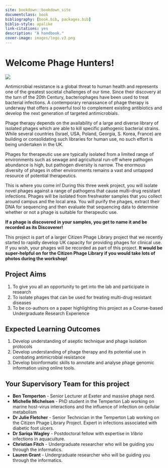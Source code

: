 ```yaml
--- 
site: bookdown::bookdown_site
documentclass: book
bibliography: [book.bib, packages.bib]
biblio-style: apalike
link-citations: yes
description: "A handbook."
cover-image: images/logo.v3.png
---
```


\pagebreak
# Welcome Phage Hunters! {-}

![](images/redford.png)


Antimicrobial resistance is a global threat to human health and represents one of the greatest societal challenges of our time. Since their discovery at the turn of the 20th Century, bacteriophages have been used to treat bacterial infections. A contemporary renaissance of phage therapy is underway that offers a powerful tool to complement existing antibiotics and develop the next generation of targeted antimicrobials. 

Phage therapy depends on the availability of a large and diverse library of isolated phages which are able to kill specific pathogenic bacterial strains. While several countries (Israel, USA, Poland, Georgia, S. Korea, France) are building or consolidating such libraries for human use, no such effort is being undertaken in the UK. 

Phages for therapeutic use are typically isolated from a limited range of environments such as sewage and agricultural run-off where pathogen abundance is high, but pathogen diversity is narrow. The enormous diversity of phages in other environments remains a vast and untapped resource of potential therapeutics. 

This is where you come in! During this three week project, you will isolate novel phages against a range of pathogens that cause multi-drug resistant infections. Phages will be isolated from freshwater samples that you collect around campus and the local area. You will purify the phages, extract their DNA for sequencing and then evaluate that sequencing data to determine whether or not a phage is suitable for therapeutic use.

__If a phage is discovered in your samples, you get to name it and be recorded as its Discoverer!__

This project is part of a larger Citizen Phage Library project that we recently started to rapidly develop UK capacity for providing phages for clinical use. If you wish, your phages will be recorded as part of this project. __It would be super-helpful on for the Citizen Phage Library if you would take lots of photos during the workshop!__

## Project Aims {-}

1. To give you all an opportunity to get into the lab and participate in research
2. To isolate phages that can be used for treating multi-drug resistant diseases
3. To be co-authors on a paper highlighting this project as a Course-based Undergraduate Research Experience

## Expected Learning Outcomes {-}

1. Develop understanding of aseptic technique and phage isolation protocols
2. Develop understanding of phage therapy and its potential use in combating antimicrobial resistance
3. Develop bioinformatic skills to annotate and analyse phage genomic information using online tools.

## Your Supervisory Team for this project {-}

* __Ben Temperton__ - Senior Lecturer at Exeter and massive phage nerd.
* __Michelle Michelsen__ - PhD student in the Temperton Lab working on marine host-virus interactions and the influence of infection on cellular metabolism
* __Dr Julie Fletcher__ - Senior Technician in the Temperton Lab working on the Citizen Phage Library Project. Expert in infections associated with diabetic foot ulcers.
* __Dr Sariqa Wagley__ - Postdoctoral fellow with expertise in _Vibrio_ infections in aquaculture.
* __Christian Fitch__ - Undergraduate researcher who will be guiding you through the informatics.
* __Lauren Grant__ - Undergraduate researcher who will be guiding you through the informatics.


